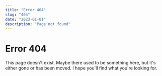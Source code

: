 ```yaml
---
title: "Error 404"
slug: "404"
date: "2023-01-01"
description: "Page not found"
---
```


# Error 404

This page doesn't exist. Maybe there used to be something here, but it's either gone or has been moved. I hope you'll find what you're looking for.
